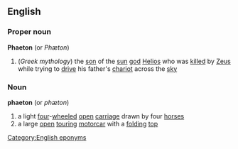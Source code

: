 ==English==
===Proper noun===
'''Phaeton'''  (or ''Phæton'')
#(''Greek mythology'') the [[son]] of the [[sun]] [[god]] [[Helios]] who was [[killed]] by [[Zeus]] while trying to [[drive]] his father's [[chariot]] across the [[sky]]

===Noun===
'''phaeton'''  (or ''phæton'')
{{wikipediapar|phaeton (carriage)}}
#a light [[four]]-[[wheeled]] [[open]] [[carriage]] drawn by four [[horse]]s
#a large [[open]] [[touring]] [[motorcar]] with a [[folding]] [[top]]

[[Category:English eponyms]]